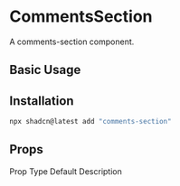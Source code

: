 # CommentsSection

A comments-section component.

## Basic Usage

<ComponentTabs name="comments-section-basic" />

## Installation

```bash
npx shadcn@latest add "comments-section"
```

## Props

<Table>
  <TableHeader>
    <TableRow>
      <TableHead>Prop</TableHead>
      <TableHead>Type</TableHead>
      <TableHead>Default</TableHead>
      <TableHead>Description</TableHead>
    </TableRow>
  </TableHeader>
  <TableBody>

  </TableBody>
</Table>
